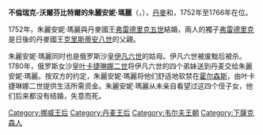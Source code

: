 {{Unreferenced|time=2020-09-26T14:42:55+00:00}}
{{Infobox royalty|consort=yes
| name         = 朱麗安妮·瑪麗
| image        = Vigilius Eriksen, Enkedronning Juliane Marie, 1776, KMS4056, Statens Museum for Kunst.jpg
| succession   = 丹麥和挪威王后、[[丹麥|丹麥]][[攝政|攝政]]
| reign        = 1752年7月8日 — 1766年1月14日
| birth_date   = {{Birth date|1729|9|4|df=y}}
| birth_place  = [[沃爾芬比特爾|沃爾芬比特爾]]
| death_date   = {{Death date and age|1796|10|10|1729|9|4|df=yes}}
| death_place  = [[弗雷登斯堡宮|弗雷登斯堡宮]]
| burial_place = [[羅斯基勒主教座堂|羅斯基勒主教座堂]]
| house        = [[韋爾夫家族|韋爾夫家族]]
| father       = [[斐迪南·阿爾布雷希特二世|斐迪南·阿爾布雷希特二世]]
| mother       = 安東妮·阿瑪莉埃
| religion     = [[信義宗|信義宗]]
}}
'''不倫瑞克-沃爾芬比特爾的朱麗安妮·瑪麗'''（{{lang-de|Juliane Marie von Braunschweig-Wolfenbüttel}}，{{bd|1729年|9月4日|1796年|10月10日}}），[[丹麥君主配偶列表|丹麥]]和{{le|挪威王后|List of Norwegian consorts}}，1752年至1766年在位。

1752年，朱麗安妮·瑪麗與丹麥國王[[弗雷德里克五世|弗雷德里克五世]]結婚，兩人的獨子[[丹麥的弗雷德里克_(1753-1805)|弗雷德里克]]是日後的丹麥國王[[克里斯蒂安八世|克里斯蒂安八世]]的父親。

朱麗安妮·瑪麗同时也是俄罗斯沙皇[[伊凡六世|伊凡六世]]的姑母。伊凡六世被废黜后被杀。1780年，俄罗斯女沙皇[[叶卡捷琳娜二世|叶卡捷琳娜二世]]将伊凡六世的四个弟妹送到丹麦交给朱麗安妮·瑪麗。按双方的约定，朱麗安妮·瑪麗将他们舒适地软禁在[[霍尔森斯|霍尔森斯]]，由叶卡捷琳娜二世提供生活所需资金。朱麗安妮·瑪麗从未亲自看望过这四个侄子女，他们后来都没有结婚，失意而死。

[[Category:挪威王后|Category:挪威王后]]
[[Category:丹麦王后|Category:丹麦王后]]
[[Category:韦尔夫王朝|Category:韦尔夫王朝]]
[[Category:下薩克森人|Category:下薩克森人]]